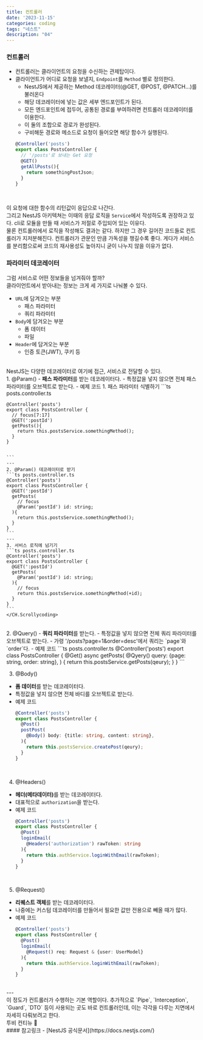 ```yaml
---
title: 컨트롤러
date: '2023-11-15'
categories: coding
tags: "네스트"
description: "04"
---
```

<HeadingNavigator />

### 컨트롤러
- 컨트롤러는 클라이언트의 요청을 수신하는 관제탑이다.
- 클라이언트가 어디로 요청을 보낼지, `Endpoint`를 `Method` 별로 정의한다.
  - NestJS에서 제공하는 Method 데코레이터(@GET, @POST, @PATCH...)를 불러온다
  - 해당 데코레이터에 넣는 값은 세부 엔드포인트가 된다.
  - 모든 엔드포인트에 접두어, 공통된 경로를 부여하려면 컨트롤러 데코레이터를 이용한다.
  - 이 둘의 조합으로 경로가 완성된다.
  - 구비해둔 경로와 메소드로 요청이 들어오면 해당 함수가 실행된다.
  ```ts posts.controller.ts
  @Controller('posts')
  export class PostsController {
    // '/posts'로 보내는 Get 요청
    @GET()
    getAllPosts(){
      return somethingPostJson;
    }
  }
  ```
<br/>

이 요청에 대한 함수의 리턴값이 응답으로 나간다.  
그리고 NestJS 아키텍쳐는 이때의 응답 로직을 `Service`에서 작성하도록 권장하고 있다. cli로 모듈을 만들 때 서비스가 저절로 주입되어 있는 이유다.  
물론 컨트롤러에서 로직을 작성해도 결과는 같다. 하지만 그 경우 길어진 코드들로 컨트롤러가 지저분해진다. 컨트롤러가 관문인 만큼 가독성을 챙길수록 좋다. 게다가 서비스를 분리함으로써 코드의 재사용성도 높아지니 굳이 나누지 않을 이유가 없다.

### 파라미터 데코레이터
그럼 서비스로 어떤 정보들을 넘겨줘야 할까?  
클라이언트에서 받아내는 정보는 크게 세 가지로 나눠볼 수 있다.  
- `URL`에 담겨오는 부분
  - 패스 파라미터
  - 쿼리 파라미터
- `Body`에 담겨오는 부분
  - 폼 데이터
  - 파일
- `Header`에 담겨오는 부분
  - 인증 토큰(JWT), 쿠키 등
<br/>
NestJS는 다양한 데코레이터로 여기에 접근, 서비스로 전달할 수 있다.  
<br/>
1. @Param()
  - <b>패스 파라미터</b>를 받는 데코레이터다.
  - 특정값을 넣지 않으면 전체 패스 파라미터를 오브젝트로 받는다.
  - 예제 코드
    <CH.Scrollycoding>
    1. 패스 파라미터 식별하기
    ```ts posts.controller.ts

       
    @Controller('posts')
    export class PostsController {
      // focus[7:17]
      @GET(':postId') 
      getPosts(){
        return this.postsService.somethingMethod();
      }
    }
    ⁣
    ⁣
    ```
    ---
    2. @Param() 데코레이터로 받기
    ```ts posts.controller.ts
    @Controller('posts')
    export class PostsController {
      @GET(':postId') 
      getPosts(
        // focus
        @Param('postId') id: string;
      ){
        return this.postsService.somethingMethod();
      }
    }
    ```
    ---
    3. 서비스 로직에 넘기기
    ```ts posts.controller.ts
    @Controller('posts')
    export class PostsController {
      @GET(':postId') 
      getPosts(
        @Param('postId') id: string;
      ){
        // focus
        return this.postsService.somethingMethod(+id);
      }
    }
    ```
    </CH.Scrollycoding>
<br/>    
2. @Query()
- <b>쿼리 파라미터</b>를 받는다.
- 특정값을 넣지 않으면 전체 쿼리 파라미터를 오브젝트로 받는다.
- 가령 '/posts?page=1&order=desc'에서 쿼리는 `page`와 `order`다.
- 예제 코드
  ```ts posts.controller.ts
  @Controller('posts')
  export class PostsController {
    @Get()
    async getPosts(
      @Qyery() query: {page: string, order: string},
    ) {
      return this.postsService.getPosts(qeury);
    }
  }
  ```
<br/>  

3. @Body()
- <b>폼 데이터</b>를 받는 데코레이터다.
- 특정값을 넣지 않으면 전체 바디를 오브젝트로 받는다.
- 예제 코드
  ```ts posts.controller.ts
  @Controller('posts')
  export class PostsController {
    @Post()
    postPost(
      @Body() body: {title: string, content: string},
    ){
      return this.postsService.createPost(qeury);
    }
  }
  ```
<br/>  

4. @Headers()
- <b>헤더(메타데이터)</b>를 받는 데코레이터다.
- 대표적으로 `authorization`을 받는다.
- 예제 코드
  ```ts posts.controller.ts
  @Controller('posts')
  export class PostsController {
    @Post()
    loginEmail(
      @Headers('authorization') rawToken: string
    ){
      return this.authService.loginWithEmail(rawToken);
    }
  }
  ```
<br/>  


5. @Request()
- <b>리퀘스트 객체</b>를 받는 데코레이터다.
- 나중에는 커스텀 데코레이터를 만들어서 필요한 값만 전용으로 빼올 때가 많다.
- 예제 코드
  ```ts posts.controller.ts
  @Controller('posts')
  export class PostsController {
    @Post()
    loginEmail(
      @Request() req: Request & {user: UserModel}
    ){
      return this.authService.loginWithEmail(rawToken);
    }
  }
  ```
<br/>  
---
<br/>  
이 정도가 컨트롤러가 수행하는 기본 역할이다. 추가적으로 `Pipe`, `Interception`, `Guard`, `DTO` 등이 사용되는 곳도 바로 컨트롤러인데, 이는 각각을 다루는 지면에서 자세히 다뤄보려고 한다.  
<br/>
투비 컨티뉴 🍒
<br/>
#### 참고링크
- [NestJS 공식문서](https://docs.nestjs.com/)
